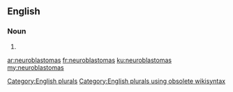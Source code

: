 ==English==

===Noun===
{{head|en}}

# {{plural of|neuroblastoma}}

[[Category:English plurals]][[Category:English plurals using obsolete wikisyntax]]

[[ar:neuroblastomas]]
[[fr:neuroblastomas]]
[[ku:neuroblastomas]]
[[my:neuroblastomas]]